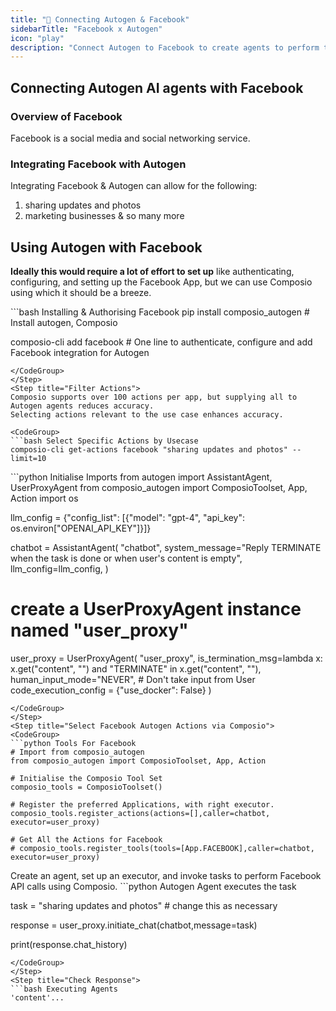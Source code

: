 ```yaml
---
title: "🚀 Connecting Autogen & Facebook"
sidebarTitle: "Facebook x Autogen"
icon: "play"
description: "Connect Autogen to Facebook to create agents to perform tasks using natural language"
---
```


## Connecting Autogen AI agents with Facebook

### Overview of Facebook

Facebook is a social media and social networking service.

### Integrating Facebook with Autogen

Integrating Facebook & Autogen can allow for the following:

1. sharing updates and photos
2. marketing businesses
& so many more

## Using Autogen with Facebook

<Steps>
<Step title="Setting Up the Environment">

**Ideally this would require a lot of effort to set up** like authenticating, configuring, and setting up the Facebook App, but we can use Composio using which it should be a breeze.

<CodeGroup>
```bash Installing & Authorising Facebook
pip install composio_autogen # Install autogen, Composio 

composio-cli add facebook # One line to authenticate, configure and add Facebook integration for Autogen
```
</CodeGroup>
</Step>
<Step title="Filter Actions">
Composio supports over 100 actions per app, but supplying all to Autogen agents reduces accuracy.
Selecting actions relevant to the use case enhances accuracy.

<CodeGroup>
```bash Select Specific Actions by Usecase
composio-cli get-actions facebook "sharing updates and photos" --limit=10
```
</CodeGroup>

</Step>
<Step title="Import Base Packages">

<CodeGroup>
```python Initialise Imports
from autogen import AssistantAgent, UserProxyAgent
from composio_autogen import ComposioToolset, App, Action
import os

llm_config = {"config_list": [{"model": "gpt-4", "api_key": os.environ["OPENAI_API_KEY"]}]}

chatbot = AssistantAgent(
    "chatbot",
    system_message="Reply TERMINATE when the task is done or when user's content is empty",
    llm_config=llm_config,
)

# create a UserProxyAgent instance named "user_proxy"
user_proxy = UserProxyAgent(
    "user_proxy",
    is_termination_msg=lambda x: x.get("content", "") and "TERMINATE" in x.get("content", ""),
    human_input_mode="NEVER", # Don't take input from User
    code_execution_config = {"use_docker": False}
)
```
</CodeGroup>
</Step>
<Step title="Select Facebook Autogen Actions via Composio">
<CodeGroup>
```python Tools For Facebook
# Import from composio_autogen
from composio_autogen import ComposioToolset, App, Action

# Initialise the Composio Tool Set
composio_tools = ComposioToolset()

# Register the preferred Applications, with right executor. 
composio_tools.register_actions(actions=[],caller=chatbot, executor=user_proxy)

# Get All the Actions for Facebook
# composio_tools.register_tools(tools=[App.FACEBOOK],caller=chatbot, executor=user_proxy) 
```
</CodeGroup>
</Step>
<Step title="Execute the Agent">
Create an agent, set up an executor, and invoke tasks to perform Facebook API calls using Composio. 
<CodeGroup>
```python Autogen Agent executes the task

task = "sharing updates and photos" # change this as necessary

response = user_proxy.initiate_chat(chatbot,message=task)

print(response.chat_history)
```
</CodeGroup>
</Step>
<Step title="Check Response">
```bash Executing Agents
'content'...
```
</Step>
</Steps>
